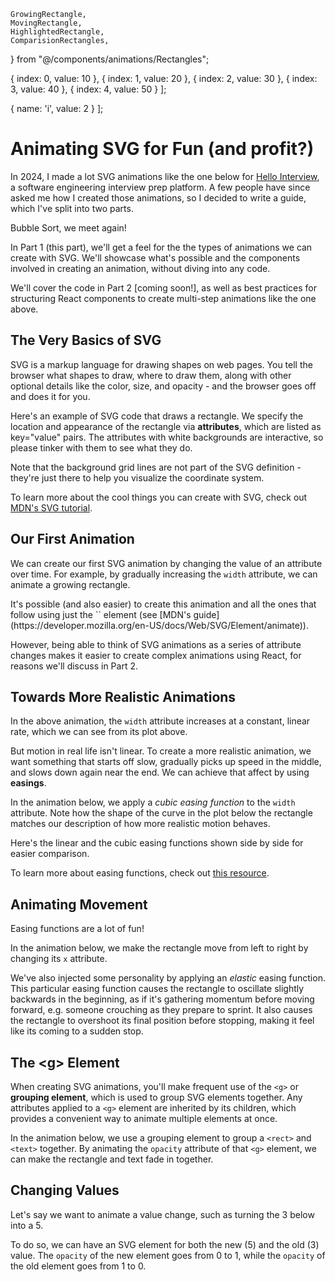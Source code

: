    GrowingRectangle,
    MovingRectangle,
    HighlightedRectangle,
    ComparisionRectangles,
} from "@/components/animations/Rectangles";

  { index: 0, value: 10 },
  { index: 1, value: 20 },
  { index: 2, value: 30 },
  { index: 3, value: 40 },
  { index: 4, value: 50 }
];

  { name: 'i', value: 2 }
];

# Animating SVG for Fun <span className="text-2xl text-gray-400">(and profit?)</span>

In 2024, I made a lot SVG animations like the one below for [Hello Interview](https://www.hellointerview.com), a software engineering interview prep platform. A few people have since asked me how I created those animations, so I decided to write a guide, which I've split into two parts.

<div className="my-12  border-[#B0807038] lg:mx-12 mx-2">
    <div className="my-4 mx-auto lg:w-[90%]">
        <AnimatedArray />
        <div className="text-center mx-auto text-sm text-gray-400 my-4">Bubble Sort, we meet again!</div>
    </div>
</div>

In Part 1 (this part), we'll get a feel for the the types of animations we can create with SVG. We'll showcase what's possible and the components involved in creating an animation, without diving into any code.

We'll cover the code in Part 2 <span className="text-sm text-gray-400">[coming soon!]</span>, as well as best practices for structuring React components to create multi-step animations like the one above.

## The Very Basics of SVG

SVG is a markup language for drawing shapes on web pages. You tell the browser what shapes to draw, where to draw them, along with other optional details like the color, size, and opacity - and the browser goes off and does it for you.

Here's an example of SVG code that draws a rectangle. We specify the location and appearance of the rectangle via **attributes**, which are listed as key="value" pairs. The attributes with <span className="bg-white px-2 py-1">white backgrounds</span> are interactive, so please tinker with them to see what they do.

Note that the background grid lines are not part of the SVG definition - they're just there to help you visualize the coordinate system.

<div className="my-12  border-[#B0807038] lg:mx-12 mx-2">
    <div className="my-4 mx-auto lg:w-[90%]">
        <EditableSVGCodeEditor />
    </div>
</div>

To learn more about the cool things you can create with SVG, check out [MDN's SVG tutorial](https://developer.mozilla.org/en-US/docs/Web/SVG/Tutorial).

## Our First Animation

We can create our first SVG animation by changing the value of an attribute over time. For example, by gradually increasing the `width` attribute, we can animate a growing rectangle.

<div className="my-12  border-[#B0807038] lg:mx-12 mx-2">
    <div className="my-4 mx-auto lg:w-[90%]">
        <GrowingRectangle ease="linear" />
    </div>
</div>

<Note>
It's possible (and also easier) to create this animation and all the ones that follow using just the `<animate>` element (see [MDN's guide](https://developer.mozilla.org/en-US/docs/Web/SVG/Element/animate)).

However, being able to think of SVG animations as a series of attribute changes makes it easier to create complex animations using React, for reasons we'll discuss in Part 2.

</Note>

## Towards More Realistic Animations

In the above animation, the `width` attribute increases at a constant, linear rate, which we can see from its plot above.

But motion in real life isn't linear. To create a more realistic animation, we want something that starts off slow, gradually picks up speed in the middle, and slows down again near the end. We can achieve that affect by using **easings**.

In the animation below, we apply a _cubic easing function_ to the `width` attribute. Note how the shape of the curve in the plot below the rectangle matches our description of how more realistic motion behaves.

<div className="my-12  border-[#B0807038] lg:mx-12 mx-2">
    <div className="my-4 mx-auto lg:w-[90%]">
        <GrowingRectangle ease="cubic" />
    </div>
</div>

Here's the linear and the cubic easing functions shown side by side for easier comparison.

<div className="my-4 mx-auto lg:w-[66%] md:w-4/5 w-[85%]">
    <ComparisionRectangles />
</div>

To learn more about easing functions, check out [this resource](https://easings.net/).

## Animating Movement

Easing functions are a lot of fun!

In the animation below, we make the rectangle move from left to right by changing its `x` attribute.

We've also injected some personality by applying an _elastic_ easing function. This particular easing function causes the rectangle to oscillate slightly backwards in the beginning, as if it's gathering momentum before moving forward, e.g. someone crouching as they prepare to sprint. It also causes the rectangle to overshoot its final position before stopping, making it feel like its coming to a sudden stop.

<div className="my-12  border-[#B0807038] lg:mx-12 mx-2">
    <div className="my-4 mx-auto lg:w-[90%]">
        <MovingRectangle />
    </div>
</div>

## The \<g\> Element

When creating SVG animations, you'll make frequent use of the `<g>` or **grouping element**, which is used to group SVG elements together. Any attributes applied to a `<g>` element are inherited by its children, which provides a convenient way to animate multiple elements at once.

In the animation below, we use a grouping element to group a `<rect>` and `<text>` together. By animating the `opacity` attribute of that `<g>` element, we can make the rectangle and text fade in together.

<div className="my-12 border-[#B0807038]2">
    <div className="my-4 mx-auto lg:w-[90%]">
        <EnteringGroup />
    </div>
</div>

## Changing Values

Let's say we want to animate a value change, such as turning the 3 below into a 5.

To do so, we can have an SVG element for both the new <span className="text-sm text-gray-600">(5)</span> and the old <span className="text-sm text-gray=400">(3)</span> value. The `opacity` of the new element goes from 0 to 1, while the `opacity` of the old element goes from 1 to 0.

<div className="my-12 border-[#B0807038]">
    <div className="my-4 mx-auto lg:w-[90%]">
        <Change />
    </div>
</div>
